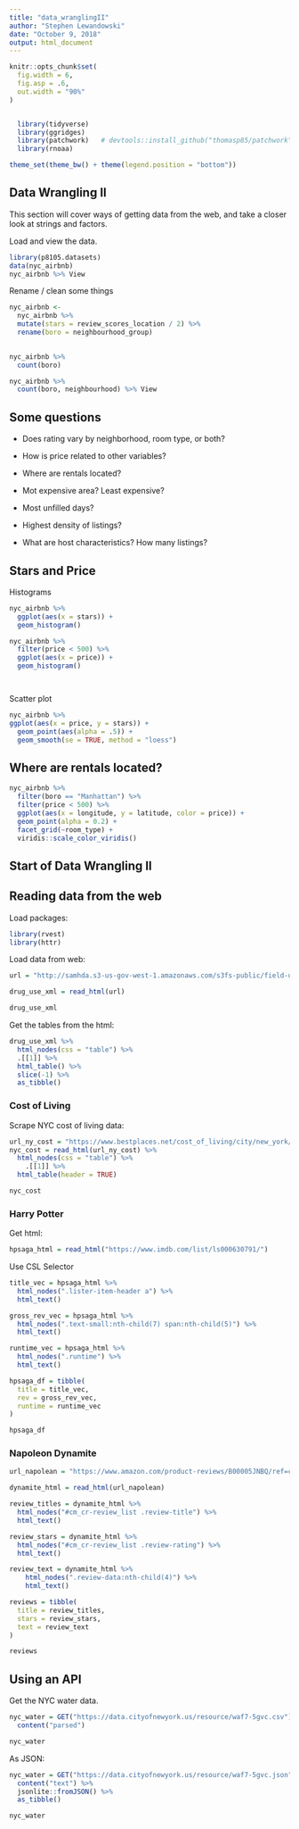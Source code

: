 ```yaml
---
title: "data_wranglingII"
author: "Stephen Lewandowski"
date: "October 9, 2018"
output: html_document
---
```


```r
knitr::opts_chunk$set(
  fig.width = 6,
  fig.asp = .6,
  out.width = "90%"
)


  library(tidyverse)
  library(ggridges)
  library(patchwork)   # devtools::install_github("thomasp85/patchwork")
  library(rnoaa)

theme_set(theme_bw() + theme(legend.position = "bottom"))
```

## Data Wrangling II

This section will cover ways of getting data from the web, and take a closer look at strings and factors.

Load and view the data.

```r

library(p8105.datasets)
data(nyc_airbnb)
nyc_airbnb %>% View
```

Rename / clean some things

```r
nyc_airbnb <-
  nyc_airbnb %>%
  mutate(stars = review_scores_location / 2) %>% 
  rename(boro = neighbourhood_group)
  

```

```r
nyc_airbnb %>% 
  count(boro)

nyc_airbnb %>% 
  count(boro, neighbourhood) %>% View

```


## Some questions
* Does rating vary by neighborhood, room type, or both?
* How is price related to other variables?
* Where are rentals located?

* Mot expensive area? Least expensive?
* Most unfilled days?
* Highest density of listings?
* What are host characteristics? How many listings?



## Stars and Price

Histograms
```r
nyc_airbnb %>% 
  ggplot(aes(x = stars)) +
  geom_histogram()

nyc_airbnb %>% 
  filter(price < 500) %>% 
  ggplot(aes(x = price)) +
  geom_histogram()




```

Scatter plot

```r
nyc_airbnb %>% 
ggplot(aes(x = price, y = stars)) + 
  geom_point(aes(alpha = .5)) +
  geom_smooth(se = TRUE, method = "loess")
```



## Where are rentals located?

```r
nyc_airbnb %>% 
  filter(boro == "Manhattan") %>% 
  filter(price < 500) %>% 
  ggplot(aes(x = longitude, y = latitude, color = price)) + 
  geom_point(alpha = 0.2) +
  facet_grid(~room_type) +
  viridis::scale_color_viridis()
```


## Start of Data Wrangling II

## Reading data from the web

Load packages:

```r
library(rvest)
library(httr)
```

Load data from web:

```r
url = "http://samhda.s3-us-gov-west-1.amazonaws.com/s3fs-public/field-uploads/2k15StateFiles/NSDUHsaeShortTermCHG2015.htm"

drug_use_xml = read_html(url)

drug_use_xml
```


Get the tables from the html:

```r

drug_use_xml %>%
  html_nodes(css = "table") %>% 
  .[[1]] %>%
  html_table() %>% 
  slice(-1) %>% 
  as_tibble()

```

### Cost of Living
Scrape NYC cost of living data:


```r

url_ny_cost = "https://www.bestplaces.net/cost_of_living/city/new_york/new_york"
nyc_cost = read_html(url_ny_cost) %>%
  html_nodes(css = "table") %>%
    .[[1]] %>%
  html_table(header = TRUE)

nyc_cost

```


### Harry Potter

Get html:
```r
hpsaga_html = read_html("https://www.imdb.com/list/ls000630791/")
```

Use CSL Selector

```r
title_vec = hpsaga_html %>%
  html_nodes(".lister-item-header a") %>%
  html_text()

gross_rev_vec = hpsaga_html %>%
  html_nodes(".text-small:nth-child(7) span:nth-child(5)") %>%
  html_text()

runtime_vec = hpsaga_html %>%
  html_nodes(".runtime") %>%
  html_text()

hpsaga_df = tibble(
  title = title_vec,
  rev = gross_rev_vec,
  runtime = runtime_vec
)

hpsaga_df
```

### Napoleon Dynamite

```r
url_napolean = "https://www.amazon.com/product-reviews/B00005JNBQ/ref=cm_cr_arp_d_viewopt_rvwer?ie=UTF8&reviewerType=avp_only_reviews&sortBy=recent&pageNumber=1"

dynamite_html = read_html(url_napolean)

review_titles = dynamite_html %>%
  html_nodes("#cm_cr-review_list .review-title") %>%
  html_text()

review_stars = dynamite_html %>%
  html_nodes("#cm_cr-review_list .review-rating") %>%
  html_text()

review_text = dynamite_html %>%
    html_nodes(".review-data:nth-child(4)") %>%
    html_text()

reviews = tibble(
  title = review_titles,
  stars = review_stars,
  text = review_text
)

reviews
```


## Using an API

Get the NYC water data.

```r
nyc_water = GET("https://data.cityofnewyork.us/resource/waf7-5gvc.csv") %>% 
  content("parsed")

nyc_water

```


As JSON:

```r
nyc_water = GET("https://data.cityofnewyork.us/resource/waf7-5gvc.json") %>% 
  content("text") %>%
  jsonlite::fromJSON() %>%
  as_tibble()

nyc_water
```

